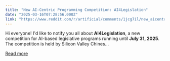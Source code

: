 ```yaml
---
title: "New AI-Centric Programming Competition: AI4Legislation"
date: "2025-03-16T07:28:56.000Z"
link: "https://www.reddit.com/r/artificial/comments/1jcg7il/new_aicentric_programming_competition/"
---
```


Hi everyone!
 I'd like to notify you all about **AI4Legislation**, a new competition for AI-based legislative programs running until **July 31, 2025**. The competition is held by Silicon Valley Chines...

[Read more](https://www.reddit.com/r/artificial/comments/1jcg7il/new_aicentric_programming_competition/)
